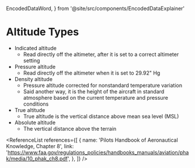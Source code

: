  EncodedDataWord,
} from '@site/src/components/EncodedDataExplainer'

# Altitude Types

- Indicated altitude
  - Read directly off the altimeter, after it is set to a correct altimeter
    setting
- Pressure altitude
  - Read directly off the altimeter when it is set to 29.92" Hg
- Density altitude
  - Pressure altitude corrected for nonstandard temperature variation
  - Said another way, it is the height of the aircraft in standard atmosphere
    based on the current temperature and pressure conditions
- True altitude
  - True altitude is the vertical distance above mean sea level (MSL)
- Absolute altitude
  - The vertical distance above the terrain

<ReferenceList
  references={[
    {
      name: 'Pilots Handbook of Aeronautical Knowledge, Chapter 8',
      link: 'https://www.faa.gov/regulations_policies/handbooks_manuals/aviation/phak/media/10_phak_ch8.pdf',
    },
  ]}
/>

